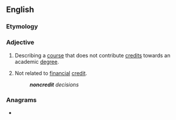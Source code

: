 ==English==

===Etymology===
{{prefix|en|non|credit}}

===Adjective===
{{en-adj|-}}

# {{lb|en|education}} Describing a [[course]] that does not contribute [[credit]]s towards an academic [[degree]].
# {{lb|en|finance}} Not related to [[financial]] [[credit]].
#: '''''noncredit''' decisions''

===Anagrams===
* {{l|en|nondirect}}